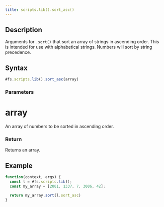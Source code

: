 ```yaml
---
title: scripts.lib().sort_asc()
---
```


## Description

Arguments for `.sort()` that sort an array of strings in ascending order. This is intended for use with alphabetical strings. Numbers will sort by string precedence.

## Syntax

```js
#fs.scripts.lib().sort_asc(array)
```

### Parameters

# array

An array of numbers to be sorted in ascending order.

### Return

Returns an array.

## Example

```js
function(context, args) {
  const l = #fs.scripts.lib();
  const my_array = [2001, 1337, 7, 3006, 42];

  return my_array.sort(l.sort_asc)
}
```
